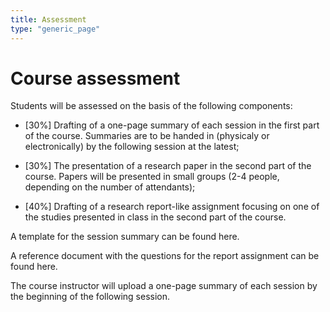```yaml
---
title: Assessment
type: "generic_page"
---
```


# Course assessment

Students will be assessed on the basis of the following components:

- [30%] Drafting of a one-page summary of each session in the first part of the course. Summaries are to be handed in (physicaly or electronically) by the following session at the latest;

- [30%] The presentation of a research paper in the second part of the course. Papers will be presented in small groups (2-4 people, depending on the number of attendants);

- [40%] Drafting of a research report-like assignment focusing on one of the studies presented in class in the second part of the course.


A template for the session summary can be found here.


A reference document with the questions for the report assignment can be found here.


The course instructor will upload a one-page summary of each session by the beginning of the following session. 
